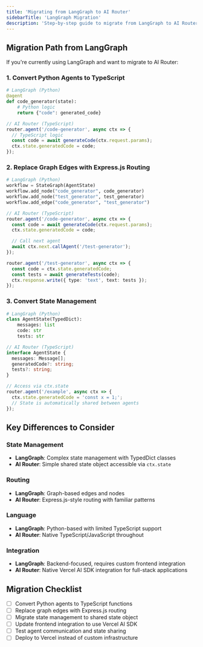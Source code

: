 ```yaml
---
title: 'Migrating from LangGraph to AI Router'
sidebarTitle: 'LangGraph Migration'
description: 'Step-by-step guide to migrate from LangGraph to AI Router for web applications.'
---
```


## Migration Path from LangGraph

If you're currently using LangGraph and want to migrate to AI Router:

### 1. **Convert Python Agents to TypeScript**

```python
# LangGraph (Python)
@agent
def code_generator(state):
    # Python logic
    return {"code": generated_code}
```

```typescript
// AI Router (TypeScript)
router.agent('/code-generator', async ctx => {
  // TypeScript logic
  const code = await generateCode(ctx.request.params);
  ctx.state.generatedCode = code;
});
```

### 2. **Replace Graph Edges with Express.js Routing**

```python
# LangGraph (Python)
workflow = StateGraph(AgentState)
workflow.add_node("code_generator", code_generator)
workflow.add_node("test_generator", test_generator)
workflow.add_edge("code_generator", "test_generator")
```

```typescript
// AI Router (TypeScript)
router.agent('/code-generator', async ctx => {
  const code = await generateCode(ctx.request.params);
  ctx.state.generatedCode = code;

  // Call next agent
  await ctx.next.callAgent('/test-generator');
});

router.agent('/test-generator', async ctx => {
  const code = ctx.state.generatedCode;
  const tests = await generateTests(code);
  ctx.response.write({ type: 'text', text: tests });
});
```

### 3. **Convert State Management**

```python
# LangGraph (Python)
class AgentState(TypedDict):
    messages: list
    code: str
    tests: str
```

```typescript
// AI Router (TypeScript)
interface AgentState {
  messages: Message[];
  generatedCode?: string;
  tests?: string;
}

// Access via ctx.state
router.agent('/example', async ctx => {
  ctx.state.generatedCode = 'const x = 1;';
  // State is automatically shared between agents
});
```

## Key Differences to Consider

### State Management

- **LangGraph**: Complex state management with TypedDict classes
- **AI Router**: Simple shared state object accessible via `ctx.state`

### Routing

- **LangGraph**: Graph-based edges and nodes
- **AI Router**: Express.js-style routing with familiar patterns

### Language

- **LangGraph**: Python-based with limited TypeScript support
- **AI Router**: Native TypeScript/JavaScript throughout

### Integration

- **LangGraph**: Backend-focused, requires custom frontend integration
- **AI Router**: Native Vercel AI SDK integration for full-stack applications

## Migration Checklist

- [ ] Convert Python agents to TypeScript functions
- [ ] Replace graph edges with Express.js routing
- [ ] Migrate state management to shared state object
- [ ] Update frontend integration to use Vercel AI SDK
- [ ] Test agent communication and state sharing
- [ ] Deploy to Vercel instead of custom infrastructure
